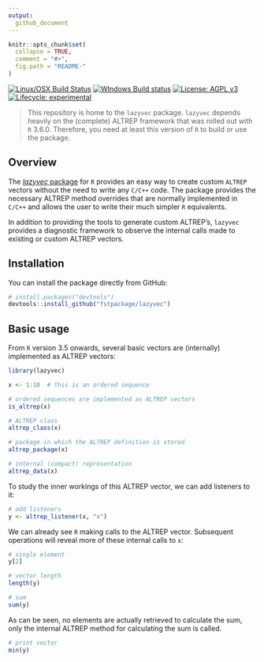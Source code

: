 ```yaml
---
output:
  github_document
---
```


<!-- README.md is generated from README.Rmd. Please edit that file -->

```r
knitr::opts_chunk$set(
  collapse = TRUE,
  comment = "#>",
  fig.path = "README-"
)
```

<!-- <img src="logo.png" align="right" /> -->

[![Linux/OSX Build Status](https://travis-ci.org/fstpackage/lazyvec.svg?branch=master)](https://travis-ci.org/fstpackage/lazyvec)
[![WIndows Build status](https://ci.appveyor.com/api/projects/status/bfm7amtkyjvc2rk9?svg=true)](https://ci.appveyor.com/project/fstpackage/lazyvec)
[![License: AGPL v3](https://img.shields.io/badge/License-AGPL%20v3-blue.svg)](https://www.gnu.org/licenses/agpl-3.0)
[![Lifecycle: experimental](https://img.shields.io/badge/lifecycle-experimental-blue.svg)](https://www.tidyverse.org/lifecycle/#experimental)

> This repository is home to the `lazyvec` package. `lazyvec` depends heavily on the (complete) ALTREP framework that
was rolled out with `R` 3.6.0. Therefore, you need at least this version of `R` to build or use the package.

## Overview

The [_lazyvec_ package][lazyvecRepo] for `R` provides an easy way to create custom `ALTREP` vectors without the need to write any `C/C++` code. The package provides the necessary ALTREP method overrides that are normally implemented in `C/C++` and allows the user to write their much simpler `R` equivalents.

In addition to providing the tools to generate custom ALTREP's, `lazyvec` provides a diagnostic framework to
observe the internal calls made to existing or custom ALTREP vectors.

## Installation

You can install the package directly from GitHub:

```r
# install.packages("devtools")
devtools::install_github("fstpackage/lazyvec")
```

## Basic usage

From `R` version 3.5 onwards, several basic vectors are (internally) implemented as ALTREP vectors:

```r
library(lazyvec)

x <- 1:10  # this is an ordered sequence

# ordered sequences are implemented as ALTREP vectors
is_altrep(x)

# ALTREP class
altrep_class(x)

# package in which the ALTREP definition is stored
altrep_package(x)

# internal (compact) representation
altrep_data(x)
```

To study the inner workings of this ALTREP vector, we can add listeners to it:

```r
# add listeners
y <- altrep_listener(x, "x")
```

We can already see `R` making calls to the ALTREP vector. Subsequent operations will reveal more of
these internal calls to `x`:

```r
# single element
y[2]

# vector length
length(y)

# sum
sum(y)
```

As can be seen, no elements are actually retrieved to calculate the sum, only the internal ALTREP
method for calculating the sum is called.

```r
# print vector
min(y)
```



[lazyvecRepo]: https://github.com/fstpackage/lazyvec
